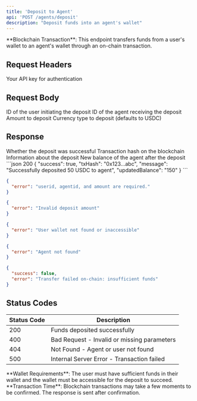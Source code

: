 ```yaml
---
title: 'Deposit to Agent'
api: 'POST /agents/deposit'
description: "Deposit funds into an agent's wallet"
---
```


<Note>
**Blockchain Transaction**: This endpoint transfers funds from a user's wallet to an agent's wallet through an on-chain transaction.
</Note>

## Request Headers

<ParamField header="x-api-key" type="string" required>
  Your API key for authentication
</ParamField>

## Request Body

<ParamField body="userid" type="string" required>
  ID of the user initiating the deposit
</ParamField>

<ParamField body="agentid" type="string" required>
  ID of the agent receiving the deposit
</ParamField>

<ParamField body="amount" type="number" required>
  Amount to deposit
</ParamField>

<ParamField body="currency" type="string" default="USDC">
  Currency type to deposit (defaults to USDC)
</ParamField>

## Response

<ResponseField name="success" type="boolean">
  Whether the deposit was successful
</ResponseField>

<ResponseField name="txHash" type="string">
  Transaction hash on the blockchain
</ResponseField>

<ResponseField name="message" type="string">
  Information about the deposit
</ResponseField>

<ResponseField name="updatedBalance" type="string">
  New balance of the agent after the deposit
</ResponseField>

<ResponseExample>
```json 200
{
  "success": true,
  "txHash": "0x123...abc",
  "message": "Successfully deposited 50 USDC to agent",
  "updatedBalance": "150"
}
```

```json 400
{
  "error": "userid, agentid, and amount are required."
}
```

```json 400
{
  "error": "Invalid deposit amount"
}
```

```json 400
{
  "error": "User wallet not found or inaccessible"
}
```

```json 404
{
  "error": "Agent not found"
}
```

```json 500
{
  "success": false,
  "error": "Transfer failed on-chain: insufficient funds"
}
```
</ResponseExample>

## Status Codes

| Status Code | Description |
|-------------|-------------|
| 200 | Funds deposited successfully |
| 400 | Bad Request - Invalid or missing parameters |
| 404 | Not Found - Agent or user not found |
| 500 | Internal Server Error - Transaction failed |

<Warning>
**Wallet Requirements**: The user must have sufficient funds in their wallet and the wallet must be accessible for the deposit to succeed.
</Warning>

<Info>
**Transaction Time**: Blockchain transactions may take a few moments to be confirmed. The response is sent after confirmation.
</Info>